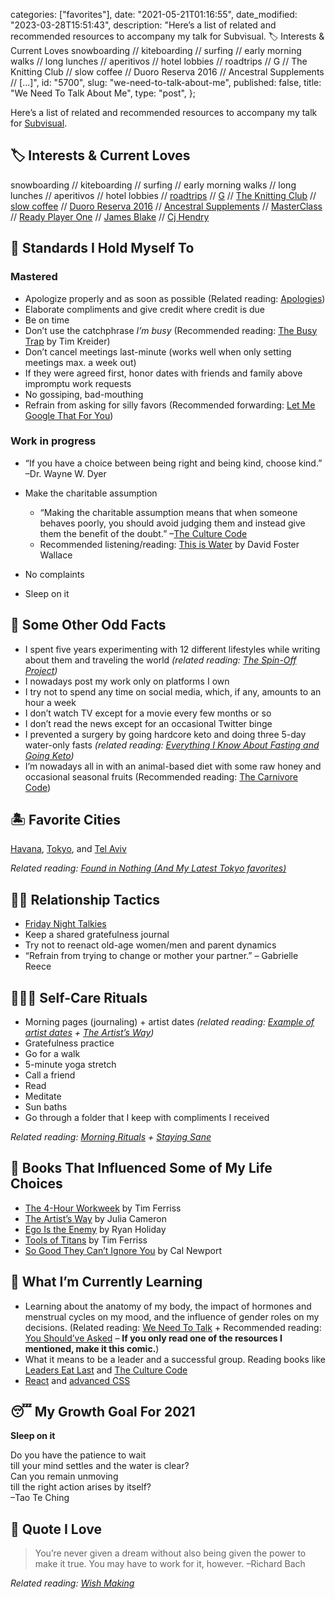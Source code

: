 
  categories: ["favorites"],
  date: "2021-05-21T01:16:55",
  date_modified: "2023-03-28T15:51:43",
  description:
    "Here’s a list of related and recommended resources to accompany my talk for Subvisual. 🏷 Interests & Current Loves snowboarding // kiteboarding // surfing // early morning walks // long lunches // aperitivos // hotel lobbies // roadtrips // G // The Knitting Club // slow coffee // Duoro Reserva 2016 // Ancestral Supplements // […]",
  id: "5700",
  slug: "we-need-to-talk-about-me",
  published: false,
  title: "We Need To Talk About Me",
  type: "post",
};


Here’s a list of related and recommended resources to accompany my talk for [Subvisual](https://www.subvisual.com).

## 🏷 Interests & Current Loves

snowboarding // kiteboarding // surfing // early morning walks // long lunches // aperitivos // hotel lobbies // [roadtrips](/posts/california-pit-stops/) // [G](/posts/like-love-exploding/) // [The Knitting Club](/posts/the-knitting-club/) // [slow coffee](/posts/slow-coffee/) // [Duoro Reserva 2016](https://www.vivino.com/quinta-das-tecedeiras-douro-reserva/w/1214055?year=2016) // [Ancestral Supplements](https://ancestralsupplements.com/) // [MasterClass](/posts/the-knitting-club#chapter-iii-masterclass) // [Ready Player One](https://www.amazon.com/gp/product/B004J4WKUQ) // [James Blake](https://open.spotify.com/artist/53KwLdlmrlCelAZMaLVZqU?si=OQ4gv2IVRIOwRtPAAW3o-g) // [Cj Hendry](https://www.instagram.com/p/CJr1JkmMw-N)

## 🐣 Standards I Hold Myself To

### Mastered

- Apologize properly and as soon as possible (Related reading: [Apologies](/letters/paper-planes-packets-0220/))
- Elaborate compliments and give credit where credit is due
- Be on time
- Don’t use the catchphrase _I’m busy_ (Recommended reading: [The Busy Trap](https://opinionator.blogs.nytimes.com/2012/06/30/the-busy-trap/) by Tim Kreider)
- Don’t cancel meetings last-minute (works well when only setting meetings max. a week out)
- If they were agreed first, honor dates with friends and family above impromptu work requests
- No gossiping, bad-mouthing
- Refrain from asking for silly favors (Recommended forwarding: [Let Me Google That For You](https://letmegooglethat.com/))

### Work in progress

- “If you have a choice between being right and being kind, choose kind.” –Dr. Wayne W. Dyer

- Make the charitable assumption

  - “Making the charitable assumption means that when someone behaves poorly, you should avoid judging them and instead give them the benefit of the doubt.” –[The Culture Code](https://www.amazon.com/Culture-Code-Secrets-Highly-Successful-ebook/dp/B019CGXU68)
  - Recommended listening/reading: [This is Water](https://fs.blog/2012/04/david-foster-wallace-this-is-water/) by David Foster Wallace

- No complaints

- Sleep on it

## 🐥 Some Other Odd Facts

- I spent five years experimenting with 12 different lifestyles while writing about them and traveling the world _(related reading: [The Spin-Off Project](/tsop))_
- I nowadays post my work only on platforms I own
- I try not to spend any time on social media, which, if any, amounts to an hour a week
- I don’t watch TV except for a movie every few months or so
- I don’t read the news except for an occasional Twitter binge
- I prevented a surgery by going hardcore keto and doing three 5-day water-only fasts _(related reading: [Everything I Know About Fasting and Going Keto](/posts/fasting-keto/))_
- I’m nowadays all in with an animal-based diet with some raw honey and occasional seasonal fruits (Recommended reading: [The Carnivore Code](https://www.amazon.com/Carnivore-Code-Unlocking-Returning-Ancestral/dp/035846997X/))

## 🏝 Favorite Cities

[Havana](https://www.instagram.com/explore/tags/mirhaxhavana/), [Tokyo](/travel-archives#tokyo), and [Tel Aviv](/travel-archives#tel-aviv)

_Related reading: [Found in Nothing (And My Latest Tokyo favorites)](/posts/found-in-nothing/)_

## 🤟🏽 Relationship Tactics

- [Friday Night Talkies](/posts/favorite-things-2019#a-practice-friends-were-most-enthusiastic-about)
- Keep a shared gratefulness journal
- Try not to reenact old-age women/men and parent dynamics
- “Refrain from trying to change or mother your partner.” – Gabrielle Reece

## 💆🏾‍♀️ Self-Care Rituals

- Morning pages (journaling) + artist dates _(related reading: [Example of artist dates](/posts/the-knitting-club#chapter-vi-the-artists-way) + [The Artist’s Way](/posts/read-100-books#65-the-artists-way))_
- Gratefulness practice
- Go for a walk
- 5-minute yoga stretch
- Call a friend
- Read
- Meditate
- Sun baths
- Go through a folder that I keep with compliments I received

_Related reading: [Morning Rituals](/letters/paper-planes-packets-0219/) + [Staying Sane](/letters/paper-planes-packets-0520/)_

## 🌈 Books That Influenced Some of My Life Choices

- [The 4-Hour Workweek](/posts/read-100-books#36-the-4-hour-workweek) by Tim Ferriss
- [The Artist’s Way](/posts/read-100-books#65-the-artists-way) by Julia Cameron
- [Ego Is the Enemy](/tsop/posts/read-business-books#21-ego-is-the-enemy) by Ryan Holiday
- [Tools of Titans](/posts/read-100-books#42-tools-of-titans) by Tim Ferriss
- [So Good They Can’t Ignore You](/posts/read-100-books#56-so-good-they-cant-ignore-you) by Cal Newport

## 🥸 What I’m Currently Learning

- Learning about the anatomy of my body, the impact of hormones and menstrual cycles on my mood, and the influence of gender roles on my decisions. (Related reading: [We Need To Talk](/letters/we-need-to-talk-0521) + Recommended reading: [You Should’ve Asked](https://english.emmaclit.com/2017/05/20/you-shouldve-asked/) – **If you only read one of the resources I mentioned, make it this comic.**)
- What it means to be a leader and a successful group. Reading books like [Leaders Eat Last](/posts/read-100-books#73-leader-eat-last) and [The Culture Code](https://www.amazon.com/Culture-Code-Secrets-Highly-Successful-ebook/dp/B019CGXU68)
- [React](https://epicreact.dev/learn) and [advanced CSS](https://css-for-js.dev/)

## 😴 My Growth Goal For 2021

**Sleep on it**

Do you have the patience to wait\
till your mind settles and the water is clear?\
Can you remain unmoving\
till the right action arises by itself?\
–Tao Te Ching

## 🔖 Quote I Love

> You’re never given a dream without also being given the power to make it true. You may have to work for it, however. –Richard Bach

_Related reading: [Wish Making](/letters/paper-planes-packets-0519/)_

